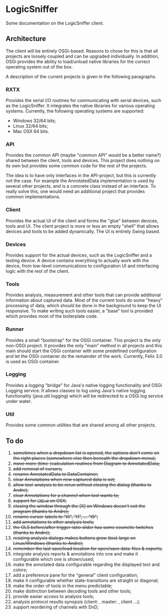 = LogicSniffer =

Some documentation on the LogicSniffer client.

== Architecture ==

The client will be entirely OSGi-based. Reasons to chose for this is that all projects 
are loosely coupled and can be upgraded individually. In addition, OSGi provides the
ability to load/unload native libraries for the correct operating system out of the box. 

A description of the current projects is given in the following paragraphs.

=== RXTX ===

Provides the serial I/O routines for communicating with serial devices, such as the 
LogicSniffer. It integrates the native libraries for various operating systems. 
Currently, the following operating systems are supported:

* Windows 32/64 bits;
* Linux 32/64 bits;
* Mac OSX 64 bits.

=== API ===

Provides the common API (maybe "common API" would be a better name?) shared between the 
client, tools and devices. This project does nothing on its own but provides some common
code for the rest of the projects.

The idea is to have only interfaces in the API-project, but this is currently not the 
case. For example the AnnotatedData implementation is used by several other projects,
and is a concrete class instead of an interface. To really solve this, one would need an
additional project that provides common implementations. 

=== Client ===

Provides the actual UI of the client and forms the "glue" between devices, tools and UI.
The client project is more or less an empty "shell" that allows devices and tools to be 
added dynamically. The UI is entirely Swing based.

=== Devices ===

Provides support for the actual devices, such as the LogicSniffer and a testing device. 
A device contains everything to actually work with the device, from low-level 
communications to configuration UI and interfacing logic with the rest of the client.

=== Tools ===

Provides analysis, measurement and other tools that can provide additional information 
about captured data. Most of the current tools do some "heavy" processing of data, which
should be done in the background to keep the UI responsive. To make writing such tools
easier, a "base" tool is provided which provides most of the boilerplate code. 

=== Runner ===

Provides a small "bootstrap" for the OSGi container. This project is the only non-OSGi 
project. It provides the only "main" method in all projects and this main should start
the OSGi container with some predefined configuration and let the OSGi container do the
remainder of the work. Currently, Felix 3.0 is used as OSGi container.

=== Logging ===

Provides a logging "bridge" for Java's native logging functionality and OSGi Logging 
service. It allows classes to log using Java's native logging functionality 
(java.util.logging) which will be redirected to a OSGi log service under water. 
 
=== Util ===

Provides some common utilities that are shared among all other projects. 


== To do ==

# <strike>sometimes when a dropdown list is opened, the options don't come on the right places (somewhere else then beneath the dropdown menu);</strike>
# <strike>move more (time-)calculation routines from Diagram to AnnotatedData;</strike>
# <strike>add removal of cursors;</strike>
# <strike>rename AnnotatedData to DataContainer;</strike>
# <strike>clear Annotations when new captured data is set;</strike>
# <strike>allow tool-analysis to be rerun without closing the dialog (thanks to Andre);</strike>
# <strike>clear Annotations for a channel when tool wants to;</strike>
# <strike>support for <tt>CMD+W</tt> on OSX;</strike>
# <strike>closing the window through the [X] on Windows doesn't exit the program (thanks to Andre);</strike>
# <strike>rename cursor-labels to "t0", "t1", ... "t9";</strike>
# <strike>add annotations to other analysis tools;</strike>
# <strike>the OLS before/after trigger ratio slider has some cosmetic twitches (thanks to Andre);</strike>
# <strike>resizing analysis dialogs makes buttons grow (too) large on Linux/Windows (thanks to Andre);</strike>
# <strike>remember the last save/load location for open/save data-files & exports;</strike>
# integrate analysis reports & annotations into one and make it configurable which one is shown/used;
# make the annotated data configurable regarding the displayed text and colors;
# add a preference pane for the "general" client configuration;
# make it configurable whether state-transitions are straight or diagonal;
# make the order of tools in the menu predictable;
# make distinction between decoding tools and other tools;
# provide easier access to analysis tools;
# analysis protocol results synopsis (client: <bla bla>, master: <bla bla>, client ...);
# support reordering of channels with DnD;
